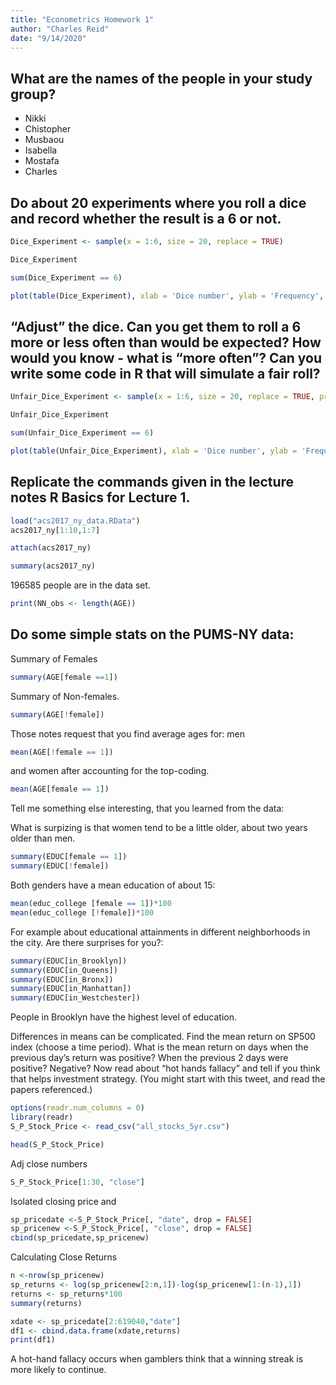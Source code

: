 ---
title: "Econometrics Homework 1"
author: "Charles Reid"
date: "9/14/2020"
---


## What are the names of the people in your study group?

* Nikki
* Chistopher
* Musbaou
* Isabella
* Mostafa
* Charles

## Do about 20 experiments where you roll a dice and record whether the result is a 6 or not.

```{r}
Dice_Experiment <- sample(x = 1:6, size = 20, replace = TRUE)

Dice_Experiment

sum(Dice_Experiment == 6)

plot(table(Dice_Experiment), xlab = 'Dice number', ylab = 'Frequency', main = '20 Rolls of 2 Fair Dice')

```

## “Adjust” the dice. Can you get them to roll a 6 more or less often than would be expected? How would you know - what is “more often”? Can you write some code in R that will simulate a fair roll?
```{r}
Unfair_Dice_Experiment <- sample(x = 1:6, size = 20, replace = TRUE, prob = c(0.2, 0.1, 0.1, 0.05, 0.05, 0.5))

Unfair_Dice_Experiment

sum(Unfair_Dice_Experiment == 6)

plot(table(Unfair_Dice_Experiment), xlab = 'Dice number', ylab = 'Frequency', main = '20 Rolls of 2 VERY Un-Fair Dice')
```

## Replicate the commands given in the lecture notes R Basics for Lecture 1. 
```{r}
load("acs2017_ny_data.RData")
acs2017_ny[1:10,1:7]
```


```{r}
attach(acs2017_ny)
```


```{r}
summary(acs2017_ny)
```
196585 people are in the data set.
```{r}
print(NN_obs <- length(AGE))
```


## Do some simple stats on the PUMS-NY data:
Summary of Females
```{r}
summary(AGE[female ==1])
```
Summary of Non-females.
```{r}
summary(AGE[!female])
```

Those notes request that you find average ages for: 
men 
```{r}
mean(AGE[!female == 1])
```


and women after accounting for the top-coding. 
```{r}
mean(AGE[female == 1])
```


Tell me something else interesting, that you learned from the data: 

What is surpizing is that women tend to be a little older, about two years older than men.
```{r}
summary(EDUC[female == 1])
summary(EDUC[!female])
```

Both genders have a mean education of about 15:
```{r}
mean(educ_college [female == 1])*100
mean(educ_college [!female])*100
```


For example about educational attainments in different neighborhoods in the city. Are there surprises for you?:
```{r}
summary(EDUC[in_Brooklyn])
summary(EDUC[in_Queens])
summary(EDUC[in_Bronx])
summary(EDUC[in_Manhattan])
summary(EDUC[in_Westchester])
```
People in Brooklyn have the highest level of education.

Differences in means can be complicated. Find the mean return on SP500 index (choose a time period). What is the mean return on days when the previous day’s return was positive? When the previous 2 days were positive? Negative? Now read about “hot hands fallacy” and tell if you think that helps investment strategy. (You might start with this tweet, and read the papers referenced.)
```{r}
options(readr.num_columns = 0)
library(readr)
S_P_Stock_Price <- read_csv("all_stocks_5yr.csv")

head(S_P_Stock_Price)
```

Adj close numbers
```{r}
S_P_Stock_Price[1:30, "close"]
```
Isolated closing price and
```{r}
sp_pricedate <-S_P_Stock_Price[, "date", drop = FALSE]
sp_pricenew <-S_P_Stock_Price[, "close", drop = FALSE]
cbind(sp_pricedate,sp_pricenew)
```
Calculating Close Returns
```{r}
n <-nrow(sp_pricenew)
sp_returns <- log(sp_pricenew[2:n,1])-log(sp_pricenew[1:(n-1),1])
returns <- sp_returns*100
summary(returns)
```

```{r}
xdate <- sp_pricedate[2:619040,"date"]
df1 <- cbind.data.frame(xdate,returns)
print(df1)
```
A hot-hand fallacy occurs when gamblers think that a winning streak is more likely to continue. 






